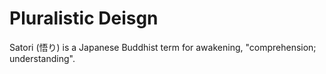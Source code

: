# Pluralistic Deisgn

Satori (悟り) is a Japanese Buddhist term for awakening, "comprehension; understanding".
